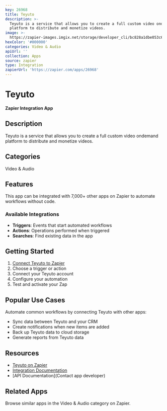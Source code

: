 ```yaml
---
key: 26968
title: Teyuto
description: >-
  Teyuto is a service that allows you to create a full custom video ondemand
  platform to distribute and monetize videos.
image: >-
  https://zapier-images.imgix.net/storage/developer_cli/bc828a1dbe053c6f2a08fa5eebfa087d.png?auto=format%2Ccompress&ixlib=python-3.0.0&q=50
hexColor: '#000000'
categories: Video & Audio
apiUrl: ''
collection: Apps
source: zapier
type: Integration
zapierUrl: 'https://zapier.com/apps/26968'
---
```

# Teyuto

**Zapier Integration App**

## Description

Teyuto is a service that allows you to create a full custom video ondemand platform to distribute and monetize videos.

## Categories

Video & Audio

## Features

This app can be integrated with 7,000+ other apps on Zapier to automate workflows without code.

### Available Integrations

- **Triggers**: Events that start automated workflows
- **Actions**: Operations performed when triggered
- **Searches**: Find existing data in the app

## Getting Started

1. [Connect Teyuto to Zapier](https://zapier.com/apps/26968)
2. Choose a trigger or action
3. Connect your Teyuto account
4. Configure your automation
5. Test and activate your Zap

## Popular Use Cases

Automate common workflows by connecting Teyuto with other apps:

- Sync data between Teyuto and your CRM
- Create notifications when new items are added
- Back up Teyuto data to cloud storage
- Generate reports from Teyuto data

## Resources

- [Teyuto on Zapier](https://zapier.com/apps/26968)
- [Integration Documentation](https://zapier.com/apps/26968/integrations)
- [API Documentation](Contact app developer)

## Related Apps

Browse similar apps in the Video & Audio category on Zapier.
